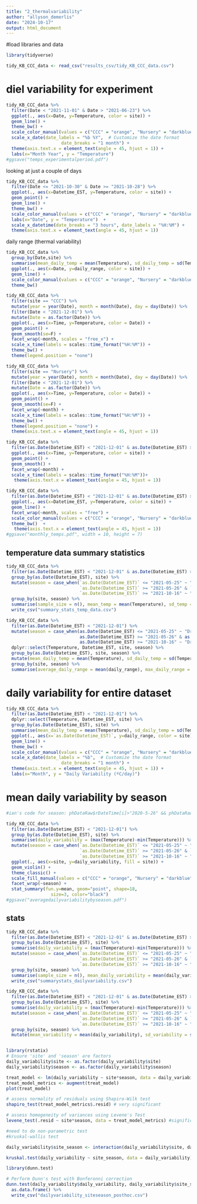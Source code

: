 ```yaml
---
title: "2_thermalvariability"
author: "allyson_demerlis"
date: "2024-10-17"
output: html_document
---
```


#load libraries and data

```r
library(tidyverse)

tidy_KB_CCC_data <- read_csv("results_csv/tidy_KB_CCC_data.csv")
```

# diel variability for experiment

```r
tidy_KB_CCC_data %>% 
  filter(Date < "2021-11-01" & Date > "2021-06-23") %>% 
  ggplot(., aes(x=Date, y=Temperature, color = site)) +
  geom_line() +
  theme_bw() +
  scale_color_manual(values = c("CCC" = "orange", "Nursery" = "darkblue")) +
  scale_x_date(date_labels = "%b %Y",  # Customize the date format
                     date_breaks = "1 month") +
  theme(axis.text.x = element_text(angle = 45, hjust = 1)) +
  labs(x="Month Year", y = "Temperature")
#ggsave("temps_experimentalperiod.pdf")
```

looking at just a couple of days
```r
tidy_KB_CCC_data %>% 
  filter(Date <= "2021-10-30" & Date >= "2021-10-28") %>% 
  ggplot(., aes(x=Datetime_EST, y=Temperature, color = site)) +
  geom_point() +
  geom_line() +
  theme_bw() +
  scale_color_manual(values = c("CCC" = "orange", "Nursery" = "darkblue")) + 
  labs(x="Date", y = "Temperature")  +
  scale_x_datetime(date_breaks = "3 hours", date_labels = "%H:%M") +
  theme(axis.text.x = element_text(angle = 45, hjust = 1))
```


daily range (thermal variability)
```r
tidy_KB_CCC_data %>% 
  group_by(Date,site) %>% 
  summarise(mean_daily_temp = mean(Temperature), sd_daily_temp = sd(Temperature), daily_range = (max(Temperature)-min(Temperature))) %>% 
  ggplot(., aes(x=Date, y=daily_range, color = site)) +
  geom_line() +
  scale_color_manual(values = c("CCC" = "orange", "Nursery" = "darkblue")) +
  theme_bw() 
```


```r
tidy_KB_CCC_data %>% 
  filter(site == "CCC") %>% 
  mutate(year = year(Date), month = month(Date), day = day(Date)) %>% 
  filter(Date < "2021-12-01") %>% 
  mutate(Date = as.factor(Date)) %>% 
  ggplot(., aes(x=Time, y=Temperature, color = Date)) +
  geom_point() +
  geom_smooth(se=F) +
  facet_wrap(~month, scales = "free_x") +
  scale_x_time(labels = scales::time_format("%H:%M")) +
  theme_bw() +
  theme(legend.position = "none")
```

```r
tidy_KB_CCC_data %>% 
  filter(site == "Nursery") %>% 
  mutate(year = year(Date), month = month(Date), day = day(Date)) %>% 
  filter(Date < "2021-12-01") %>% 
  mutate(Date = as.factor(Date)) %>% 
  ggplot(., aes(x=Time, y=Temperature, color = Date)) +
  geom_point() +
  geom_smooth(se=F) +
  facet_wrap(~month) +
  scale_x_time(labels = scales::time_format("%H:%M")) +
  theme_bw() +
  theme(legend.position = "none") +
  theme(axis.text.x = element_text(angle = 45, hjust = 1)) 
```

```r
tidy_KB_CCC_data %>% 
  filter(as.Date(Datetime_EST) < "2021-12-01" & as.Date(Datetime_EST) > "2021-06-23") %>% 
  ggplot(., aes(x=Time, y=Temperature, color = site)) +
  geom_point() + 
  geom_smooth() +
  facet_wrap(~month) +
  scale_x_time(labels = scales::time_format("%H:%M"))+ 
   theme(axis.text.x = element_text(angle = 45, hjust = 1))
```

```r
tidy_KB_CCC_data %>% 
  filter(as.Date(Datetime_EST) < "2021-12-01" & as.Date(Datetime_EST) > "2021-06-01") %>% 
  ggplot(., aes(x=Datetime_EST, y=Temperature, color = site)) +
  geom_line() +
  facet_wrap(~month, scales = "free") +
  scale_color_manual(values = c("CCC" = "orange", "Nursery" = "darkblue")) +
  theme_bw()  +
   theme(axis.text.x = element_text(angle = 45, hjust = 1)) 
#ggsave("monthly_temps.pdf", width = 10, height = 7)
```



## temperature data summary statistics
```r
tidy_KB_CCC_data %>% 
  filter(as.Date(Datetime_EST) < "2021-12-01" & as.Date(Datetime_EST) > "2021-06-01") %>% 
  group_by(as.Date(Datetime_EST), site) %>% 
  mutate(season = case_when(`as.Date(Datetime_EST)` <= "2021-05-25" ~ "Dry",
                            `as.Date(Datetime_EST)` >= "2021-05-26" & `as.Date(Datetime_EST)` <= "2021-10-15" ~ "Wet",
                            `as.Date(Datetime_EST)` >= "2021-10-16" ~ "Dry")) %>% 
  group_by(site, season) %>% 
  summarise(sample_size = n(), mean_temp = mean(Temperature), sd_temp = sd(Temperature), max_temp = max(Temperature), min_temp =min(Temperature)) %>% 
  write_csv("summary_stats_temp_data.csv")

tidy_KB_CCC_data %>% 
  filter(as.Date(Datetime_EST) < "2021-12-01") %>% 
  mutate(season = case_when(as.Date(Datetime_EST) <= "2021-05-25" ~ "Dry",
                            as.Date(Datetime_EST) >= "2021-05-26" & as.Date(Datetime_EST) <= "2021-10-15" ~ "Wet",
                            as.Date(Datetime_EST) >= "2021-10-16" ~ "Dry")) %>% 
  dplyr::select(Temperature, Datetime_EST, site, season) %>% 
  group_by(as.Date(Datetime_EST), site, season) %>% 
  mutate(mean_daily_temp = mean(Temperature), sd_daily_temp = sd(Temperature), daily_range = (max(Temperature)-min(Temperature))) %>% 
  group_by(site, season) %>% 
  summarise(average_daily_range = mean(daily_range), max_daily_range = max(daily_range))
```



# daily variability for entire dataset

```r
tidy_KB_CCC_data %>% 
  filter(as.Date(Datetime_EST) < "2021-12-01") %>% 
  dplyr::select(Temperature, Datetime_EST, site) %>% 
  group_by(as.Date(Datetime_EST), site) %>% 
  summarise(mean_daily_temp = mean(Temperature), sd_daily_temp = sd(Temperature), daily_range = (max(Temperature)-min(Temperature))) %>% 
  ggplot(., aes(x=`as.Date(Datetime_EST)`, y=daily_range, color = site)) +
  geom_line() +
  theme_bw() +
  scale_color_manual(values = c("CCC" = "orange", "Nursery" = "darkblue")) +
  scale_x_date(date_labels = "%b",  # Customize the date format
                     date_breaks = "1 month") +
  theme(axis.text.x = element_text(angle = 45, hjust = 1)) +
  labs(x="Month", y = "Daily Variability (ºC/day)")
```

# mean daily variability by season
```r
#ian's code for season: phDataRaw$rDateTime[i]>"2020-5-26" && phDataRaw$rDateTime[i]<"2020-10-15"){phDataRaw$precipitation[i] = "wet"}

tidy_KB_CCC_data %>% 
  filter(as.Date(Datetime_EST) < "2021-12-01") %>% 
  group_by(as.Date(Datetime_EST), site) %>% 
  summarise(daily_variability = (max(Temperature)-min(Temperature))) %>% 
  mutate(season = case_when(`as.Date(Datetime_EST)` <= "2021-05-25" ~ "Dry",
                            `as.Date(Datetime_EST)` >= "2021-05-26" & `as.Date(Datetime_EST)` <= "2021-10-15" ~ "Wet",
                            `as.Date(Datetime_EST)` >= "2021-10-16" ~ "Dry")) %>% 
  ggplot(., aes(x=site, y=daily_variability, fill = site)) +
  geom_violin() +
  theme_classic() +
  scale_fill_manual(values = c("CCC" = "orange", "Nursery" = "darkblue")) +
  facet_wrap(~season) + 
  stat_summary(fun.y=mean, geom="point", shape=18,
                 size=3, color="black")
#ggsave("averagedailyvariabilitybyseason.pdf")
```


## stats

```r
tidy_KB_CCC_data %>% 
  filter(as.Date(Datetime_EST) < "2021-12-01" & as.Date(Datetime_EST) > "2020-12-01") %>% 
  group_by(as.Date(Datetime_EST), site) %>% 
  summarise(daily_variability = (max(Temperature)-min(Temperature))) %>% 
  mutate(season = case_when(`as.Date(Datetime_EST)` <= "2021-05-25" ~ "Dry",
                            `as.Date(Datetime_EST)` >= "2021-05-26" & `as.Date(Datetime_EST)` <= "2021-10-15" ~ "Wet",
                            `as.Date(Datetime_EST)` >= "2021-10-16" ~ "Dry")) %>% 
  group_by(site, season) %>% 
  summarise(sample_size = n(), mean_daily_variability = mean(daily_variability), sd_variability = sd(daily_variability), range = (max(daily_variability)-min(daily_variability))) %>% 
  write_csv("summarystats_dailyvariability.csv")

tidy_KB_CCC_data %>% 
  filter(as.Date(Datetime_EST) < "2021-12-01" & as.Date(Datetime_EST) > "2020-12-01") %>% 
  group_by(as.Date(Datetime_EST), site) %>% 
  summarise(daily_variability = (max(Temperature)-min(Temperature))) %>% 
  mutate(season = case_when(`as.Date(Datetime_EST)` <= "2021-05-25" ~ "Dry",
                            `as.Date(Datetime_EST)` >= "2021-05-26" & `as.Date(Datetime_EST)` <= "2021-10-15" ~ "Wet",
                            `as.Date(Datetime_EST)` >= "2021-10-16" ~ "Dry")) %>% 
  group_by(site, season) %>% 
  mutate(mean_variability = mean(daily_variability), sd_variability = sd(daily_variability)) -> daily_variability


library(rstatix)
# Ensure 'site' and 'season' are factors
daily_variability$site <- as.factor(daily_variability$site)
daily_variability$season <- as.factor(daily_variability$season)

treat_model <- lm(daily_variability ~ site*season, data = daily_variability)
treat_model_metrics <- augment(treat_model)
plot(treat_model)

# assess normality of residuals using Shapiro-Wilk test
shapiro_test(treat_model_metrics$.resid) # very significant

# assess homogeneity of variances using Levene's Test
levene_test(.resid ~ site*season, data = treat_model_metrics) #significant

#need to do non-parametric test
#kruskal-wallis test

daily_variability$site_season <- interaction(daily_variability$site, daily_variability$season)

kruskal.test(daily_variability ~ site_season, data = daily_variability) # significant

library(dunn.test)

# Perform Dunn's test with Bonferonni correction
dunn.test(daily_variability$daily_variability, daily_variability$site_season, method = "BH") %>% 
  as.data.frame() %>% 
  write_csv("dailyvariability_siteseason_posthoc.csv")
```



